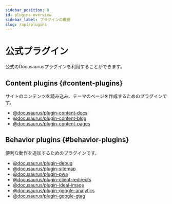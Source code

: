 ```yaml
---
sidebar_position: 0
id: plugins-overview
sidebar_label: プラグインの概要
slug: /api/plugins
---
```


# 公式プラグイン

公式のDocusaurusプラグインを利用することができます。

## Content plugins {#content-plugins}

サイトのコンテンツを読み込み、テーマのページを作成するためのプラグインです。

- [@docusaurus/plugin-content-docs](./plugin-content-docs.mdx)
- [@docusaurus/plugin-content-blog](./plugin-content-blog.mdx)
- [@docusaurus/plugin-content-pages](./plugin-content-pages.mdx)

## Behavior plugins {#behavior-plugins}

便利な動作を追加するためのプラグインです。

- [@docusaurus/plugin-debug](./plugin-debug.mdx)
- [@docusaurus/plugin-sitemap](./plugin-sitemap.mdx)
- [@docusaurus/plugin-pwa](./plugin-pwa.mdx)
- [@docusaurus/plugin-client-redirects](./plugin-client-redirects.mdx)
- [@docusaurus/plugin-ideal-image](./plugin-ideal-image.mdx)
- [@docusaurus/plugin-google-analytics](./plugin-google-analytics.mdx)
- [@docusaurus/plugin-google-gtag](./plugin-google-gtag.mdx)
